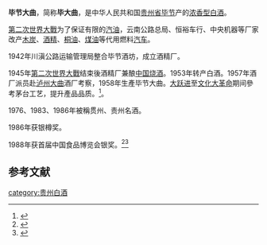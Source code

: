 '''毕节大曲'''，简称'''毕大曲'''，是中华人民共和国[[贵州省|贵州省]][[毕节|毕节]]产的[[浓香型白酒|浓香型白酒]]。

[[第二次世界大戰|第二次世界大戰]]为了保证有限的[[汽油|汽油]]，云南公路总局、恒裕车行、中央机器等厂家改产[[木炭|木炭]]、[[酒精|酒精]]、[[桐油|桐油]]、[[煤油|煤油]]等代用燃料[[汽车|汽车]]。

1942年川滇公路运输管理局整合毕节酒坊，成立酒精厂。

1945年[[第二次世界大戰|第二次世界大戰]]结束後酒精厂兼酿[[中国烧酒|中国烧酒]]。1953年转产白酒。1957年酒厂派员赴[[泸州大曲|泸州大曲]]酒厂考察，1958年生產毕节大曲。[[大跃进|大跃进]]至[[文化大革命|文化大革命]]期间參考茅台工艺，提升產品品质。<ref>{{Cite book|title=品鉴贵州白酒 第2版|last=吴天祥，田志强编著|publisher=北京：[[北京理工大学出版社|北京理工大学出版社]]|year=2014|isbn=978-7-5640-9409-6|pages=21-24}}</ref>。

1976、1983、1986年被稱贯州、责州名酒。

1986年获银樽奖。

1988年获首届中国食品博览会银奖。<ref>{{Cite book|title=中国土特名产辞典|last=赵维臣主编|publisher=北京：[[商务印书馆|商务印书馆]]|year=1991.03|isbn=7-100-01072-1|pages=276}}</ref><ref>{{Cite book|title=贵州名酒收藏投资指南 600款1930-2014年最值得投资的贵州名酒|last=赵晨著|publisher=贵阳：[[贵州科技出版社|贵州科技出版社]]|year=2014|isbn=978-7-5532-0242-6|pages=182}}</ref>

==参考文献==
{{reflist}}
{{饮料小作品}}
{{中華酒文化}}

[[category:贵州白酒|category:贵州白酒]]